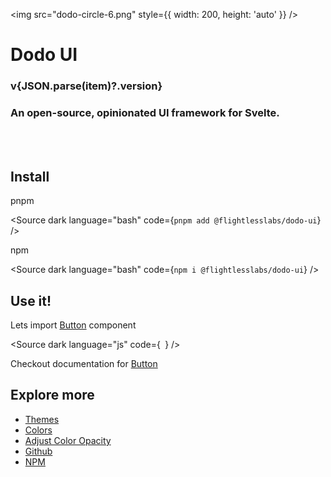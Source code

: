 
<main style={{ textAlign: 'center' }}>

<img src="dodo-circle-6.png" style={{ width: 200, height: 'auto' }} />

# Dodo UI

<h3 style={{ fontWeight: 500 }}>v{JSON.parse(item)?.version}</h3>

<h3 style={{ fontWeight: 400 }}>An open-source, opinionated UI framework for Svelte.</h3>
</main>

<br />
<br />

## Install

pnpm

<Source
  dark
  language="bash"
  code={`
pnpm add @flightlesslabs/dodo-ui
`}
/>

npm

<Source
  dark
  language="bash"
  code={`
npm i @flightlesslabs/dodo-ui
`}
/>

## Use it!

Lets import [Button](?path=/docs/components-form-button--docs) component

<Source
  dark
  language="js"
  code={`
`}
/>

Checkout documentation for [Button](?path=/docs/components-form-button--docs)

## Explore more

- [Themes](?path=/docs/philosophy-themes--docs)
- [Colors](?path=/docs/philosophy-colors--docs)
- [Adjust Color Opacity](?path=/docs/philosophy-colors--docs#adjusting-opacity)
- [Github](https://github.com/flightlesslabs/dodo-ui)
- [NPM](https://www.npmjs.com/package/@flightlesslabs/dodo-ui)
